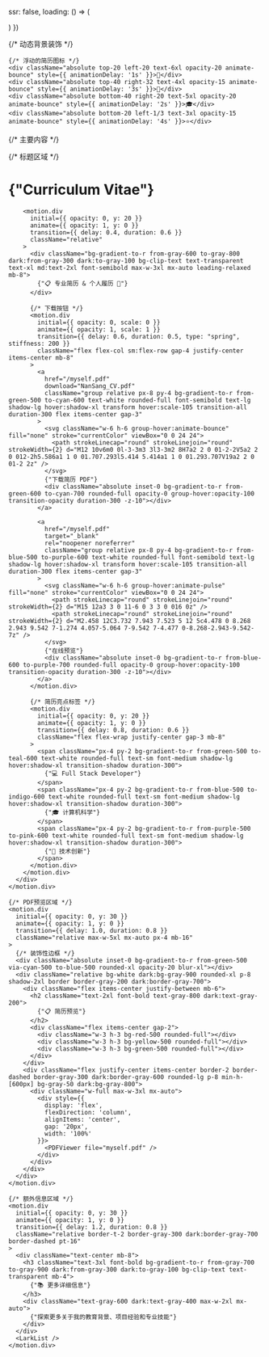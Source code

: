 
  ssr: false,
  loading: () => (
    <div className="flex items-center justify-center h-64 bg-gray-100 dark:bg-gray-800 rounded-lg">
      <div className="animate-pulse">
        <div className="h-4 bg-gray-300 dark:bg-gray-600 rounded w-32 mb-2"></div>
        <div className="h-4 bg-gray-300 dark:bg-gray-600 rounded w-24"></div>
      </div>
    </div>
  )
})

<div className="relative min-h-screen w-full overflow-hidden">
  {/* 动态背景装饰 */}
  <div className="absolute inset-0 overflow-hidden pointer-events-none">
    <div className="absolute top-10 right-10 w-80 h-80 bg-gradient-to-r from-blue-400 via-cyan-500 to-green-500 rounded-full mix-blend-multiply filter blur-3xl opacity-20 animate-pulse"></div>
    <div className="absolute bottom-20 left-10 w-64 h-64 bg-gradient-to-r from-purple-400 via-pink-500 to-red-500 rounded-full mix-blend-multiply filter blur-3xl opacity-15 animate-pulse" style={{ animationDelay: '2s' }}></div>
    <div className="absolute top-1/2 left-1/4 w-48 h-48 bg-gradient-to-r from-yellow-400 via-orange-500 to-red-500 rounded-full mix-blend-multiply filter blur-3xl opacity-10 animate-pulse" style={{ animationDelay: '4s' }}></div>
    
    {/* 浮动的简历图标 */}
    <div className="absolute top-20 left-20 text-6xl opacity-20 animate-bounce" style={{ animationDelay: '1s' }}>📄</div>
    <div className="absolute top-40 right-32 text-4xl opacity-15 animate-bounce" style={{ animationDelay: '3s' }}>💼</div>
    <div className="absolute bottom-40 right-20 text-5xl opacity-20 animate-bounce" style={{ animationDelay: '2s' }}>🎓</div>
    <div className="absolute bottom-20 left-1/3 text-3xl opacity-15 animate-bounce" style={{ animationDelay: '4s' }}>⭐</div>
  </div>

  {/* 主要内容 */}
  <div className="relative z-10">
    <motion.div
      initial={{ y: -50, opacity: 0 }}
      animate={{ y: 0, opacity: 1 }}
      transition={{ duration: 0.8, ease: "easeOut" }}
      className="flex flex-col w-full justify-start items-center py-16 mt-8"
    >
      {/* 标题区域 */}
      <div className="text-center mb-12">
        <motion.div
          initial={{ scale: 0 }}
          animate={{ scale: 1 }}
          transition={{ delay: 0.2, duration: 0.6, type: "spring", stiffness: 260, damping: 20 }}
          className="relative"
        >
          <h1 className="bg-gradient-to-r from-green-600 via-cyan-600 to-blue-600 bg-clip-text text-transparent text-4xl md:text-6xl lg:text-7xl font-black mb-6 leading-tight tracking-tight">
            {"Curriculum Vitae"}
          </h1>
        </motion.div>
        
        <motion.div
          initial={{ opacity: 0, y: 20 }}
          animate={{ opacity: 1, y: 0 }}
          transition={{ delay: 0.4, duration: 0.6 }}
          className="relative"
        >
          <div className="bg-gradient-to-r from-gray-600 to-gray-800 dark:from-gray-300 dark:to-gray-100 bg-clip-text text-transparent text-xl md:text-2xl font-semibold max-w-3xl mx-auto leading-relaxed mb-8">
            {"📋 专业简历 & 个人履历 🚀"}
          </div>
          
          {/* 下载按钮 */}
          <motion.div
            initial={{ opacity: 0, scale: 0 }}
            animate={{ opacity: 1, scale: 1 }}
            transition={{ delay: 0.6, duration: 0.5, type: "spring", stiffness: 200 }}
            className="flex flex-col sm:flex-row gap-4 justify-center items-center mb-8"
          >
            <a
              href="/myself.pdf"
              download="NanSang_CV.pdf"
              className="group relative px-8 py-4 bg-gradient-to-r from-green-500 to-cyan-600 text-white rounded-full font-semibold text-lg shadow-lg hover:shadow-xl transform hover:scale-105 transition-all duration-300 flex items-center gap-3"
            >
              <svg className="w-6 h-6 group-hover:animate-bounce" fill="none" stroke="currentColor" viewBox="0 0 24 24">
                <path strokeLinecap="round" strokeLinejoin="round" strokeWidth={2} d="M12 10v6m0 0l-3-3m3 3l3-3m2 8H7a2 2 0 01-2-2V5a2 2 0 012-2h5.586a1 1 0 01.707.293l5.414 5.414a1 1 0 01.293.707V19a2 2 0 01-2 2z" />
              </svg>
              {"下载简历 PDF"}
              <div className="absolute inset-0 bg-gradient-to-r from-green-600 to-cyan-700 rounded-full opacity-0 group-hover:opacity-100 transition-opacity duration-300 -z-10"></div>
            </a>
            
            <a
              href="/myself.pdf"
              target="_blank"
              rel="noopener noreferrer"
              className="group relative px-8 py-4 bg-gradient-to-r from-blue-500 to-purple-600 text-white rounded-full font-semibold text-lg shadow-lg hover:shadow-xl transform hover:scale-105 transition-all duration-300 flex items-center gap-3"
            >
              <svg className="w-6 h-6 group-hover:animate-pulse" fill="none" stroke="currentColor" viewBox="0 0 24 24">
                <path strokeLinecap="round" strokeLinejoin="round" strokeWidth={2} d="M15 12a3 3 0 11-6 0 3 3 0 016 0z" />
                <path strokeLinecap="round" strokeLinejoin="round" strokeWidth={2} d="M2.458 12C3.732 7.943 7.523 5 12 5c4.478 0 8.268 2.943 9.542 7-1.274 4.057-5.064 7-9.542 7-4.477 0-8.268-2.943-9.542-7z" />
              </svg>
              {"在线预览"}
              <div className="absolute inset-0 bg-gradient-to-r from-blue-600 to-purple-700 rounded-full opacity-0 group-hover:opacity-100 transition-opacity duration-300 -z-10"></div>
            </a>
          </motion.div>
          
          {/* 简历亮点标签 */}
          <motion.div
            initial={{ opacity: 0, y: 20 }}
            animate={{ opacity: 1, y: 0 }}
            transition={{ delay: 0.8, duration: 0.6 }}
            className="flex flex-wrap justify-center gap-3 mb-8"
          >
            <span className="px-4 py-2 bg-gradient-to-r from-green-500 to-teal-600 text-white rounded-full text-sm font-medium shadow-lg hover:shadow-xl transition-shadow duration-300">
              {"💻 Full Stack Developer"}
            </span>
            <span className="px-4 py-2 bg-gradient-to-r from-blue-500 to-indigo-600 text-white rounded-full text-sm font-medium shadow-lg hover:shadow-xl transition-shadow duration-300">
              {"🎓 计算机科学"}
            </span>
            <span className="px-4 py-2 bg-gradient-to-r from-purple-500 to-pink-600 text-white rounded-full text-sm font-medium shadow-lg hover:shadow-xl transition-shadow duration-300">
              {"🚀 技术创新"}
            </span>
          </motion.div>
        </motion.div>
      </div>
    </motion.div>

    {/* PDF预览区域 */}
    <motion.div
      initial={{ opacity: 0, y: 30 }}
      animate={{ opacity: 1, y: 0 }}
      transition={{ delay: 1.0, duration: 0.8 }}
      className="relative max-w-5xl mx-auto px-4 mb-16"
    >
      {/* 装饰性边框 */}
      <div className="absolute inset-0 bg-gradient-to-r from-green-500 via-cyan-500 to-blue-500 rounded-xl opacity-20 blur-xl"></div>
      <div className="relative bg-white dark:bg-gray-900 rounded-xl p-8 shadow-2xl border border-gray-200 dark:border-gray-700">
        <div className="flex items-center justify-between mb-6">
          <h2 className="text-2xl font-bold text-gray-800 dark:text-gray-200">
            {"📋 简历预览"}
          </h2>
          <div className="flex items-center gap-2">
            <div className="w-3 h-3 bg-red-500 rounded-full"></div>
            <div className="w-3 h-3 bg-yellow-500 rounded-full"></div>
            <div className="w-3 h-3 bg-green-500 rounded-full"></div>
          </div>
        </div>
        <div className="flex justify-center items-center border-2 border-dashed border-gray-300 dark:border-gray-600 rounded-lg p-8 min-h-[600px] bg-gray-50 dark:bg-gray-800">
          <div className="w-full max-w-3xl mx-auto">
            <div style={{ 
              display: 'flex', 
              flexDirection: 'column', 
              alignItems: 'center', 
              gap: '20px',
              width: '100%'
            }}>
              <PDFViewer file="myself.pdf" />
            </div>
          </div>
        </div>
      </div>
    </motion.div>

    {/* 额外信息区域 */}
    <motion.div
      initial={{ opacity: 0, y: 30 }}
      animate={{ opacity: 1, y: 0 }}
      transition={{ delay: 1.2, duration: 0.8 }}
      className="relative border-t-2 border-gray-300 dark:border-gray-700 border-dashed pt-16"
    >
      <div className="text-center mb-8">
        <h3 className="text-3xl font-bold bg-gradient-to-r from-gray-700 to-gray-900 dark:from-gray-300 dark:to-gray-100 bg-clip-text text-transparent mb-4">
          {"📚 更多详细信息"}
        </h3>
        <div className="text-gray-600 dark:text-gray-400 max-w-2xl mx-auto">
          {"探索更多关于我的教育背景、项目经验和专业技能"}
        </div>
      </div>
      <LarkList />
    </motion.div>
  </div>
</div>
